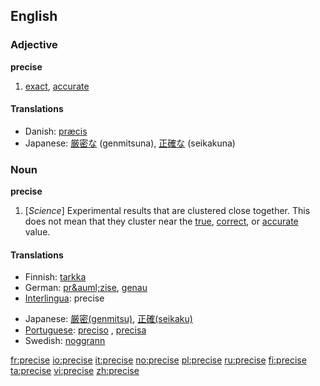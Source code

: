 ==English==

===Adjective===
'''precise'''
# [[exact]], [[accurate]]

====Translations====
{{top}}
*Danish: [[præcis]]
*Japanese: [[厳密な]] (genmitsuna), [[正確な]] (seikakuna)
{{mid}}
{{bottom}}

===Noun===
'''precise'''
# [''Science''] Experimental results that are clustered close together.  This does not mean that they cluster near the [[true]], [[correct]], or [[accurate]] value.

====Translations====
{{top}}
*Finnish: [[tarkka]]
*German: [[pr&auml;zise]], [[genau]]
*[[Interlingua]]: precise
{{mid}}
*Japanese: [[厳密(genmitsu)]], [[正確(seikaku)]]
*[[Portuguese]]: [[preciso]] {{m}}, [[precisa]] {{f}}
*Swedish: [[noggrann]]
{{bottom}}

[[fr:precise]]
[[io:precise]]
[[it:precise]]
[[no:precise]]
[[pl:precise]]
[[ru:precise]]
[[fi:precise]]
[[ta:precise]]
[[vi:precise]]
[[zh:precise]]
